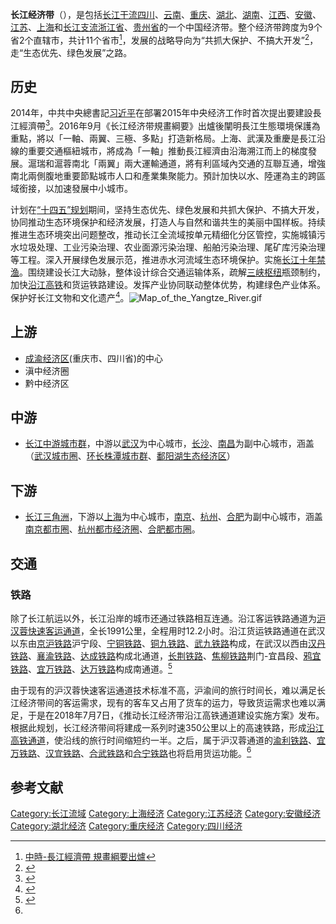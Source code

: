 '''长江经济带'''（{{Lang-en|Yangtze River Economic Belt，YEB}}），是包括[[长江水系|长江干流]][[四川|四川]]、[[云南|云南]]、[[重庆|重庆]]、[[湖北|湖北]]、[[湖南|湖南]]、[[江西|江西]]、[[安徽|安徽]]、[[江苏|江苏]]、[[上海|上海]]和[[长江水系|长江支流]][[浙江省|浙江省]]、[[贵州省|贵州省]]的一个中国经济带。整个经济带跨度为9个省2个直辖市，共计11个省市<ref>[http://www.chinatimes.com/newspapers/20160913000814-260309 中時-長江經濟帶 規畫綱要出爐]</ref>，发展的战略导向为“共抓大保护、不搞大开发”<ref>{{Cite web|title=“共抓大保护，不搞大开发”怎么看、怎么办？_新闻频道_中华网|url=https://news.china.com/zw/news/13000776/20190902/36959633.html|access-date=2021-11-03|work=news.china.com}}</ref>，走“生态优先、绿色发展”之路。

== 历史 ==
2014年，中共中央總書記[[习近平|习近平]]在部署2015年中央经济工作时首次提出要建設長江經濟帶<ref>{{cite news |title=习近平长江经济带发展重要论述研究 |url=http://cdn.ccps.ducway.com/71028567/624399000005/71029105.pdf}}</ref>。2016年9月《长江经济带規畫綱要》出爐後闡明長江生態環境保護為重點，將以「一軸、兩翼、三極、多點」打造新格局。上海、武漢及重慶是長江沿線的重要交通樞紐城市，將成為「一軸」推動長江經濟由沿海溯江而上的梯度發展。滬瑞和滬蓉南北「兩翼」兩大運輸通道，將有利區域內交通的互聯互通，增強南北兩側腹地重要節點城市人口和產業集聚能力。預計加快以水、陸運為主的跨區域銜接，以加速發展中小城市。

计划在[[中华人民共和国国民经济和社会发展第十四个五年规划纲要|“十四五”规划]]期间，﻿坚持生态优先、绿色发展和共抓大保护、不搞大开发，协同推动生态环境保护和经济发展，打造人与自然和谐共生的美丽中国样板。持续推进生态环境突出问题整改，推动长江全流域按单元精细化分区管控，实施城镇污水垃圾处理、工业污染治理、农业面源污染治理、船舶污染治理、尾矿库污染治理等工程。深入开展绿色发展示范，推进赤水河流域生态环境保护。实施[[长江十年禁渔计划|长江十年禁渔]]。围绕建设长江大动脉，整体设计综合交通运输体系，疏解[[三峡枢纽|三峡枢纽]]瓶颈制约，加快[[沿江高铁|沿江高铁]]和货运铁路建设。发挥产业协同联动整体优势，构建绿色产业体系。保护好长江文物和文化遗产<ref name="中国十四五">{{cite wikisource
 | wslink       = 中华人民共和国国民经济和社会发展第十四个五年规划和2035年远景目标纲要#第二节　全面推动长江经济带发展
 | wslanguage   = zh
 | title   = 中华人民共和国国民经济和社会发展第十四个五年规划和2035年远景目标纲要
}}</ref>。[[File:Map_of_the_Yangtze_River.gif|thumb]]

==上游==
*[[成渝经济区|成渝经济区]](重庆市、四川省)的中心
*滇中经济圈
*黔中经济区

==中游==
*[[长江中游城市群|长江中游城市群]]，中游以[[武汉|武汉]]为中心城市，[[长沙|长沙]]、[[南昌|南昌]]为副中心城市，涵盖（[[武汉城市圈|武汉城市圈]]、[[长株潭城市群|环长株潭城市群]]、[[鄱阳湖生态经济区|鄱阳湖生态经济区]]）

==下游==
*[[长江三角洲|长江三角洲]]，下游以[[上海|上海]]为中心城市，[[南京|南京]]、[[杭州|杭州]]、[[合肥|合肥]]为副中心城市，涵盖[[南京都市圈|南京都市圈]]、[[杭州都市经济圈|杭州都市经济圈]]、[[合肥都市圈|合肥都市圈]]。

== 交通 ==

=== 铁路 ===
除了长江航运以外，长江沿岸的城市还通过铁路相互连通。沿江客运铁路通道为[[沪汉蓉快速客运通道|沪汉蓉快速客运通道]]，全长1991公里，全程用时12.2小时。沿江货运铁路通道在武汉以东由[[京沪铁路|京沪铁路]]沪宁段、[[宁铜铁路|宁铜铁路]]、[[铜九铁路|铜九铁路]]、[[武九铁路|武九铁路]]构成，在武汉以西由[[汉丹铁路|汉丹铁路]]、[[襄渝铁路|襄渝铁路]]、[[达成铁路|达成铁路]]构成北通道，[[长荆铁路|长荆铁路]]、[[焦柳铁路|焦柳铁路]]荆门-宜昌段、[[鸦宜铁路|鸦宜铁路]]、[[宜万铁路|宜万铁路]]、[[达万铁路|达万铁路]]构成南通道。<ref name=":0">{{cite web|title=推动长江经济带沿江高铁通道建设实施方案|url=https://www.cqrig.com/upload/1/cms/content/editor/1605510888038.pdf|accessdate=2021-08-31|publisher=推动长江经济带发展领导小组}}</ref>

由于现有的沪汉蓉快速客运通道技术标准不高，沪渝间的旅行时间长，难以满足长江经济带间的客运需求，现有的客车又占用了货车的运力，导致货运需求也难以满足，于是在2018年7月7日，《推动长江经济带沿江高铁通道建设实施方案》发布。根据此规划，长江经济带间将建成一系列时速350公里以上的高速铁路，形成[[沿江高铁通道|沿江高铁通道]]，使沿线的旅行时间缩短约一半。之后，属于沪汉蓉通道的[[渝利铁路|渝利铁路]]、[[宜万铁路|宜万铁路]]、[[汉宜铁路|汉宜铁路]]、[[合武铁路|合武铁路]]和[[合宁铁路|合宁铁路]]也将启用货运功能。<ref name=":0" />

==参考文献==
{{Reflist}}{{中国区域发展国家战略}}{{长三角城市经济协调会成员城市}}
{{长江中游城市群}}
{{成渝经济区}}

[[Category:长江流域|Category:长江流域]]
[[Category:上海经济|Category:上海经济]]
[[Category:江苏经济|Category:江苏经济]]
[[Category:安徽经济|Category:安徽经济]]
[[Category:湖北经济|Category:湖北经济]]
[[Category:重庆经济|Category:重庆经济]]
[[Category:四川经济|Category:四川经济]]
